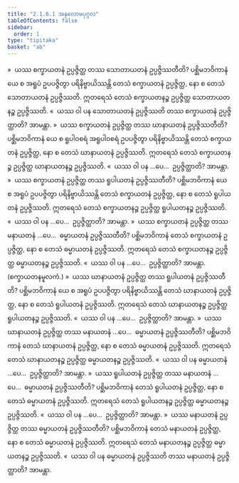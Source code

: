 ```yaml
---
title: "2.1.6.1 အနုလောမပုဂ္ဂလ"
tableOfContents: false
sidebar:
  order: 1
type: "tipitaka"
basket: "ab"
---
```



<DynamicBreadcrumb />

<Division number="104">

<Paragraph number="941">
»  ယဿ စက္ခာယတနံ ဥပ္ပဇ္ဇိတ္ထ တဿ သောတာယတနံ ဥပ္ပဇ္ဇိဿတီတိ?
</Paragraph>

<Paragraph number="942">
ပစ္ဆိမဘဝိကာနံ ယေ စ အရူပံ ဥပပဇ္ဇိတွာ ပရိနိဗ္ဗာယိဿန္တိ တေသံ စက္ခာယတနံ ဥပ္ပဇ္ဇိတ္ထ, နော စ တေသံ သောတာယတနံ ဥပ္ပဇ္ဇိဿတိ. ဣတရေသံ တေသံ စက္ခာယတနဉ္စ ဥပ္ပဇ္ဇိတ္ထ သောတာယတနဉ္စ ဥပ္ပဇ္ဇိဿတိ.
</Paragraph>

<Paragraph number="943">
«  ယဿ ဝါ ပန သောတာယတနံ ဥပ္ပဇ္ဇိဿတိ တဿ စက္ခာယတနံ ဥပ္ပဇ္ဇိတ္ထာတိ? အာမန္တာ.
</Paragraph>

<Paragraph number="944">
»  ယဿ စက္ခာယတနံ ဥပ္ပဇ္ဇိတ္ထ တဿ ဃာနာယတနံ ဥပ္ပဇ္ဇိဿတီတိ?
</Paragraph>

<Paragraph number="945">
ပစ္ဆိမဘဝိကာနံ ယေ စ ရူပါဝစရံ အရူပါဝစရံ ဥပပဇ္ဇိတွာ ပရိနိဗ္ဗာယိဿန္တိ တေသံ စက္ခာယတနံ ဥပ္ပဇ္ဇိတ္ထ, နော စ တေသံ ဃာနာယတနံ ဥပ္ပဇ္ဇိဿတိ. ဣတရေသံ တေသံ စက္ခာယတနဉ္စ ဥပ္ပဇ္ဇိတ္ထ ဃာနာယတနဉ္စ ဥပ္ပဇ္ဇိဿတိ.
</Paragraph>

<Paragraph number="946">
«  ယဿ ဝါ ပန …ပေ…  ဥပ္ပဇ္ဇိတ္ထာတိ? အာမန္တာ.
</Paragraph>

<Paragraph number="947">
»  ယဿ စက္ခာယတနံ ဥပ္ပဇ္ဇိတ္ထ တဿ ရူပါယတနံ ဥပ္ပဇ္ဇိဿတီတိ?
</Paragraph>

<Paragraph number="948">
ပစ္ဆိမဘဝိကာနံ ယေ စ အရူပံ ဥပပဇ္ဇိတွာ ပရိနိဗ္ဗာယိဿန္တိ တေသံ စက္ခာယတနံ ဥပ္ပဇ္ဇိတ္ထ, နော စ တေသံ ရူပါယတနံ ဥပ္ပဇ္ဇိဿတိ. ဣတရေသံ တေသံ စက္ခာယတနဉ္စ ဥပ္ပဇ္ဇိတ္ထ ရူပါယတနဉ္စ ဥပ္ပဇ္ဇိဿတိ.
</Paragraph>

<Paragraph number="949">
«  ယဿ ဝါ ပန …ပေ…  ဥပ္ပဇ္ဇိတ္ထာတိ? အာမန္တာ.
</Paragraph>

<Paragraph number="950">
»  ယဿ စက္ခာယတနံ ဥပ္ပဇ္ဇိတ္ထ တဿ မနာယတနံ …ပေ…  ဓမ္မာယတနံ ဥပ္ပဇ္ဇိဿတီတိ?
</Paragraph>

<Paragraph number="951">
ပစ္ဆိမဘဝိကာနံ တေသံ စက္ခာယတနံ ဥပ္ပဇ္ဇိတ္ထ, နော စ တေသံ ဓမ္မာယတနံ ဥပ္ပဇ္ဇိဿတိ. ဣတရေသံ တေသံ စက္ခာယတနဉ္စ ဥပ္ပဇ္ဇိတ္ထ ဓမ္မာယတနဉ္စ ဥပ္ပဇ္ဇိဿတိ.
</Paragraph>

<Paragraph number="952">
«  ယဿ ဝါ ပန …ပေ…  ဥပ္ပဇ္ဇိတ္ထာတိ? အာမန္တာ. (စက္ခာယတနမူလကံ.)
</Paragraph>

</Division>
<Division number="105">

<Paragraph number="953">
»  ယဿ ဃာနာယတနံ ဥပ္ပဇ္ဇိတ္ထ တဿ ရူပါယတနံ ဥပ္ပဇ္ဇိဿတီတိ?
</Paragraph>

<Paragraph number="954">
ပစ္ဆိမဘဝိကာနံ ယေ စ အရူပံ ဥပပဇ္ဇိတွာ ပရိနိဗ္ဗာယိဿန္တိ တေသံ ဃာနာယတနံ ဥပ္ပဇ္ဇိတ္ထ, နော စ တေသံ ရူပါယတနံ ဥပ္ပဇ္ဇိဿတိ. ဣတရေသံ တေသံ ဃာနာယတနဉ္စ ဥပ္ပဇ္ဇိတ္ထ ရူပါယတနဉ္စ ဥပ္ပဇ္ဇိဿတိ.
</Paragraph>

<Paragraph number="955">
«  ယဿ ဝါ ပန …ပေ…  ဥပ္ပဇ္ဇိတ္ထာတိ? အာမန္တာ.
</Paragraph>

<Paragraph number="956">
»  ယဿ ဃာနာယတနံ ဥပ္ပဇ္ဇိတ္ထ တဿ မနာယတနံ …ပေ…  ဓမ္မာယတနံ ဥပ္ပဇ္ဇိဿတီတိ?
</Paragraph>

<Paragraph number="957">
ပစ္ဆိမဘဝိကာနံ တေသံ ဃာနာယတနံ ဥပ္ပဇ္ဇိတ္ထ, နော စ တေသံ ဓမ္မာယတနံ ဥပ္ပဇ္ဇိဿတိ. ဣတရေသံ တေသံ ဃာနာယတနဉ္စ ဥပ္ပဇ္ဇိတ္ထ ဓမ္မာယတနဉ္စ ဥပ္ပဇ္ဇိဿတိ.
</Paragraph>

<Paragraph number="958">
«  ယဿ ဝါ ပန ဓမ္မာယတနံ …ပေ…  ဥပ္ပဇ္ဇိတ္ထာတိ? အာမန္တာ.
</Paragraph>

</Division>
<Division number="106">

<Paragraph number="959">
»  ယဿ ရူပါယတနံ ဥပ္ပဇ္ဇိတ္ထ တဿ မနာယတနံ …ပေ…  ဓမ္မာယတနံ ဥပ္ပဇ္ဇိဿတီတိ?
</Paragraph>

<Paragraph number="960">
ပစ္ဆိမဘဝိကာနံ တေသံ ရူပါယတနံ ဥပ္ပဇ္ဇိတ္ထ, နော စ တေသံ ဓမ္မာယတနံ ဥပ္ပဇ္ဇိဿတိ. ဣတရေသံ တေသံ ရူပါယတနဉ္စ ဥပ္ပဇ္ဇိတ္ထ ဓမ္မာယတနဉ္စ ဥပ္ပဇ္ဇိဿတိ.
</Paragraph>

<Paragraph number="961">
«  ယဿ ဝါ ပန …ပေ…  ဥပ္ပဇ္ဇိတ္ထာတိ? အာမန္တာ.
</Paragraph>

</Division>
<Division number="107">

<Paragraph number="962">
»  ယဿ မနာယတနံ ဥပ္ပဇ္ဇိတ္ထ တဿ ဓမ္မာယတနံ ဥပ္ပဇ္ဇိဿတီတိ?
</Paragraph>

<Paragraph number="963">
ပစ္ဆိမဘဝိကာနံ တေသံ မနာယတနံ ဥပ္ပဇ္ဇိတ္ထ, နော စ တေသံ ဓမ္မာယတနံ ဥပ္ပဇ္ဇိဿတိ. ဣတရေသံ တေသံ မနာယတနဉ္စ ဥပ္ပဇ္ဇိတ္ထ ဓမ္မာယတနဉ္စ ဥပ္ပဇ္ဇိဿတိ.
</Paragraph>

<Paragraph number="964">
«  ယဿ ဝါ ပန ဓမ္မာယတနံ ဥပ္ပဇ္ဇိဿတိ တဿ မနာယတနံ ဥပ္ပဇ္ဇိတ္ထာတိ? အာမန္တာ.
</Paragraph>
</Division>